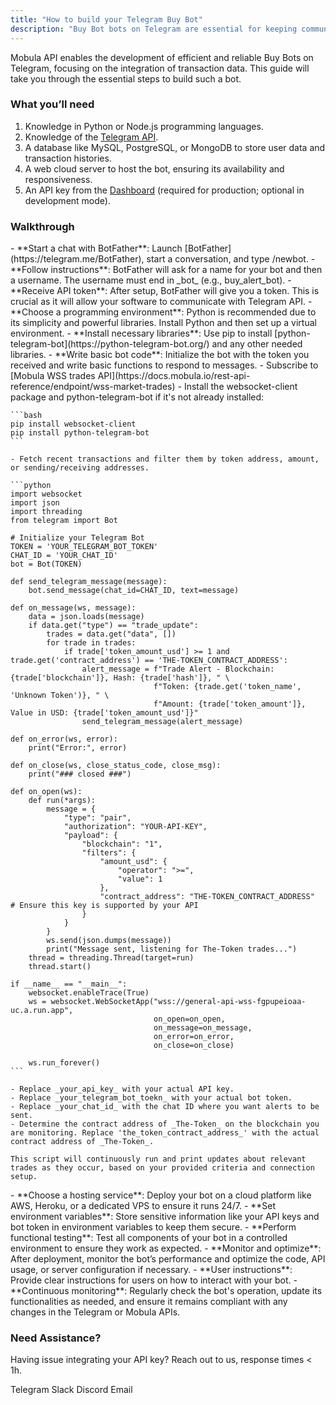 ```yaml
---
title: "How to build your Telegram Buy Bot"
description: "Buy Bot bots on Telegram are essential for keeping communities informed about project token transactions in real time. These bots enhance users' ability to react quickly to market changes, making them a valuable asset for any cryptocurrency-focused Telegram group."
---
```


Mobula API enables the development of efficient and reliable Buy Bots on Telegram, focusing on the integration of transaction data. This guide will take you through the essential steps to build such a bot.

### What you’ll need

1. Knowledge in Python or Node.js programming languages.
2. Knowledge of the [Telegram API](https://core.telegram.org/).
3. A database like MySQL, PostgreSQL, or MongoDB to store user data and transaction histories.
4. A web cloud server to host the bot, ensuring its availability and responsiveness.
5. An API key from the [Dashboard](https://admin.mobula.fi) (required for production; optional in development mode).

### Walkthrough

<Steps>
  <Step title="Set Up Telegram Bot">
    - **Start a chat with BotFather**: Launch [BotFather](https://telegram.me/BotFather), start a conversation, and type /newbot.
    - **Follow instructions**: BotFather will ask for a name for your bot and then a username. The username must end in _bot_ (e.g., buy_alert_bot).
    - **Receive API token**: After setup, BotFather will give you a token. This is crucial as it will allow your software to communicate with Telegram API.
  </Step>

  <Step title="Develop the Bot">
    - **Choose a programming environment**: Python is recommended due to its simplicity and powerful libraries. Install Python and then set up a virtual environment.
    - **Install necessary libraries**: Use pip to install [python-telegram-bot](https://python-telegram-bot.org/) and any other needed libraries.
    - **Write basic bot code**: Initialize the bot with the token you received and write basic functions to respond to messages.
  </Step>

  <Step title="Blockchain Monitoring and Telegram alerts">
    - Subscribe to [Mobula WSS trades API](https://docs.mobula.io/rest-api-reference/endpoint/wss-market-trades)
    - Install the websocket-client package and python-telegram-bot if it's not already installed:

    ```bash
    pip install websocket-client
    pip install python-telegram-bot
    ```

    - Fetch recent transactions and filter them by token address, amount, or sending/receiving addresses.

    ```python
    import websocket
    import json
    import threading
    from telegram import Bot

    # Initialize your Telegram Bot
    TOKEN = 'YOUR_TELEGRAM_BOT_TOKEN'
    CHAT_ID = 'YOUR_CHAT_ID'
    bot = Bot(TOKEN)

    def send_telegram_message(message):
        bot.send_message(chat_id=CHAT_ID, text=message)

    def on_message(ws, message):
        data = json.loads(message)
        if data.get("type") == "trade_update":
            trades = data.get("data", [])
            for trade in trades:
                if trade['token_amount_usd'] >= 1 and trade.get('contract_address') == 'THE-TOKEN_CONTRACT_ADDRESS':
                    alert_message = f"Trade Alert - Blockchain: {trade['blockchain']}, Hash: {trade['hash']}, " \
                                    f"Token: {trade.get('token_name', 'Unknown Token')}, " \
                                    f"Amount: {trade['token_amount']}, Value in USD: {trade['token_amount_usd']}"
                    send_telegram_message(alert_message)

    def on_error(ws, error):
        print("Error:", error)

    def on_close(ws, close_status_code, close_msg):
        print("### closed ###")

    def on_open(ws):
        def run(*args):
            message = {
                "type": "pair",
                "authorization": "YOUR-API-KEY",
                "payload": {
                    "blockchain": "1",
                    "filters": {
                        "amount_usd": {
                            "operator": ">=",
                            "value": 1
                        },
                        "contract_address": "THE-TOKEN_CONTRACT_ADDRESS"  # Ensure this key is supported by your API
                    }
                }
            }
            ws.send(json.dumps(message))
            print("Message sent, listening for The-Token trades...")
        thread = threading.Thread(target=run)
        thread.start()

    if __name__ == "__main__":
        websocket.enableTrace(True)
        ws = websocket.WebSocketApp("wss://general-api-wss-fgpupeioaa-uc.a.run.app",
                                    on_open=on_open,
                                    on_message=on_message,
                                    on_error=on_error,
                                    on_close=on_close)

        ws.run_forever()
    ```

    - Replace _your_api_key_ with your actual API key.
    - Replace _your_telegram_bot_toekn_ with your actual bot token.
    - Replace _your_chat_id_ with the chat ID where you want alerts to be sent.
    - Determine the contract address of _The-Token_ on the blockchain you are monitoring. Replace 'the_token_contract_address_' with the actual contract address of _The-Token_.

    This script will continuously run and print updates about relevant trades as they occur, based on your provided criteria and connection setup.
  </Step>

  <Step title="Deploy the Bot">
    - **Choose a hosting service**: Deploy your bot on a cloud platform like AWS, Heroku, or a dedicated VPS to ensure it runs 24/7.
    - **Set environment variables**: Store sensitive information like your API keys and bot token in environment variables to keep them secure.
  </Step>

  <Step title="Test and Refine">
    - **Perform functional testing**: Test all components of your bot in a controlled environment to ensure they work as expected.
    - **Monitor and optimize**: After deployment, monitor the bot’s performance and optimize the code, API usage, or server configuration if necessary.
  </Step>

  <Step title="Launch and Monitor">
    - **User instructions**: Provide clear instructions for users on how to interact with your bot.
    - **Continuous monitoring**: Regularly check the bot's operation, update its functionalities as needed, and ensure it remains compliant with any changes in the Telegram or Mobula APIs.
  </Step>
</Steps>

### Need Assistance?

Having issue integrating your API key? Reach out to us, response times < 1h.

<CardGroup>
  <Card title="Support" icon="Telegram" href="https://t.me/MobulaConnectBot">
    Telegram
  </Card>
  <Card title="Support" icon="Slack" href="https://join.slack.com/t/mobulaapi/shared_invite/zt-29zrrpjnl-I0tyD73sy7zKy8q~KLL3Ug">
    Slack
  </Card>
  <Card title="Support" icon="Discord" href="https://discord.gg/JVT7xKm3AD">
    Discord
  </Card>
  <Card title="Email Support" icon="envelope" href="mailto:contact@mobulalabs.org">
    Email
  </Card>
</CardGroup>

